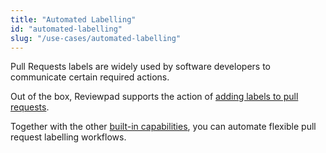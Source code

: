 ```yaml
---
title: "Automated Labelling"
id: "automated-labelling"
slug: "/use-cases/automated-labelling"
---
```



Pull Requests labels are widely used by software developers to communicate certain required actions.

Out of the box, Reviewpad supports the action of [adding labels to pull requests](/guides/built-ins#addlabel).

Together with the other [built-in capabilities](/guides/built-ins), you can automate flexible pull request labelling workflows.

<DocCardList items={useCurrentSidebarCategory().items} />
